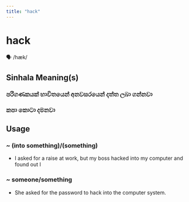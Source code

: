 ```yaml
---
title: "hack"
---
```


# hack

🗣️ /hæk/

## Sinhala Meaning(s)

### පරිගණකයක් භාවිතයෙන් අනවසරයෙන් දත්ත ලබා ගන්නවා
### කපා කොටා දමනවා

## Usage

### ~ (into something)/(something)

- I asked for a raise at work, but my boss hacked into my computer and found out I


### ~ someone/something

- She asked for the password to hack into the computer system.

